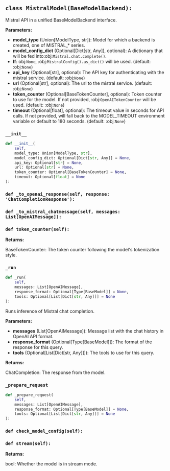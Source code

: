 <a id="camel.models.mistral_model"></a>

<a id="camel.models.mistral_model.MistralModel"></a>

## `class MistralModel(BaseModelBackend):`

Mistral API in a unified BaseModelBackend interface.

**Parameters:**

- **model_type** (Union[ModelType, str]): Model for which a backend is created, one of MISTRAL_* series.
- **model_config_dict** (Optional[Dict[str, Any]], optional): A dictionary that will be fed into:obj:`Mistral.chat.complete()`.
- **If**: obj:`None`, :obj:`MistralConfig().as_dict()` will be used. (default: :obj:`None`)
- **api_key** (Optional[str], optional): The API key for authenticating with the mistral service. (default: :obj:`None`)
- **url** (Optional[str], optional): The url to the mistral service. (default: :obj:`None`)
- **token_counter** (Optional[BaseTokenCounter], optional): Token counter to use for the model. If not provided, :obj:`OpenAITokenCounter` will be used. (default: :obj:`None`)
- **timeout** (Optional[float], optional): The timeout value in seconds for API calls. If not provided, will fall back to the MODEL_TIMEOUT environment variable or default to 180 seconds. (default: :obj:`None`)

<a id="camel.models.mistral_model.MistralModel.__init__"></a>

### `__init__`

```python
def __init__(
    self,
    model_type: Union[ModelType, str],
    model_config_dict: Optional[Dict[str, Any]] = None,
    api_key: Optional[str] = None,
    url: Optional[str] = None,
    token_counter: Optional[BaseTokenCounter] = None,
    timeout: Optional[float] = None
):
```

<a id="camel.models.mistral_model.MistralModel._to_openai_response"></a>

### `def _to_openai_response(self, response: 'ChatCompletionResponse'):`

<a id="camel.models.mistral_model.MistralModel._to_mistral_chatmessage"></a>

### `def _to_mistral_chatmessage(self, messages: List[OpenAIMessage]):`

<a id="camel.models.mistral_model.MistralModel.token_counter"></a>

### `def token_counter(self):`

**Returns:**

  BaseTokenCounter: The token counter following the model's
tokenization style.

<a id="camel.models.mistral_model.MistralModel._run"></a>

### `_run`

```python
def _run(
    self,
    messages: List[OpenAIMessage],
    response_format: Optional[Type[BaseModel]] = None,
    tools: Optional[List[Dict[str, Any]]] = None
):
```

Runs inference of Mistral chat completion.

**Parameters:**

- **messages** (List[OpenAIMessage]): Message list with the chat history in OpenAI API format.
- **response_format** (Optional[Type[BaseModel]]): The format of the response for this query.
- **tools** (Optional[List[Dict[str, Any]]]): The tools to use for this query.

**Returns:**

  ChatCompletion: The response from the model.

<a id="camel.models.mistral_model.MistralModel._prepare_request"></a>

### `_prepare_request`

```python
def _prepare_request(
    self,
    messages: List[OpenAIMessage],
    response_format: Optional[Type[BaseModel]] = None,
    tools: Optional[List[Dict[str, Any]]] = None
):
```

<a id="camel.models.mistral_model.MistralModel.check_model_config"></a>

### `def check_model_config(self):`

<a id="camel.models.mistral_model.MistralModel.stream"></a>

### `def stream(self):`

**Returns:**

  bool: Whether the model is in stream mode.
